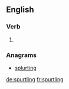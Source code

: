
==English==

===Verb===
{{head|en}}

# {{present participle of|spurtle}}

===Anagrams===
* [[splurting#English|splurting]]

[[de:spurtling]]
[[fr:spurtling]]